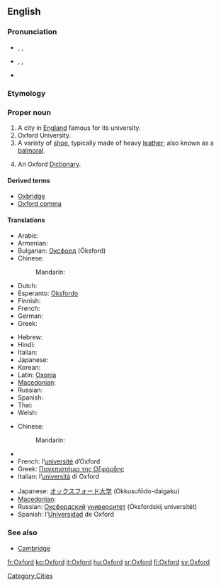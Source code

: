 ==English==

===Pronunciation===
* {{a|UK}} {{enPR|ŏks'fəd}}, {{IPA|/ˈɒksfəd/}}, {{SAMPA|/"Qksf@d/}}
* {{a|US}} {{enPR|äks'fərd}}, {{IPA|/ˈɑksfɚd/}}, {{SAMPA|/"Aksf@`d/}}
* {{audio|En-uk-Oxford.ogg|Audio (UK)}}

===Etymology===
{{term|Oxenaforda||[[oxen]] [[ford]]}}

===Proper noun===
{{en-proper noun}}
{{wikipedia}}

# A city in [[England]] famous for its university.
# Oxford University.
# A variety of [[shoe]], typically made of heavy [[leather]]; also known as a [[balmoral]].
# {{context|by ellipsis}} An Oxford [[dictionary|Dictionary]].

====Derived terms====
* [[Oxbridge]]
* [[Oxford comma]]

====Translations====
{{trans-top|city}}
* Arabic: {{t|ar|أوكسفورد|m|tr='uksfuurd}}
* Armenian: {{t-|hy|Օքսֆորդ|tr=Òk'sford}}
* Bulgarian: [[Оксфорд]] (Óksford) {{m}}
* Chinese:
*: Mandarin: {{t|cmn|牛津|tr=Niújīn|sc=Hani}}
* Dutch: {{t-|nl|Oxford}}
* Esperanto: [[Oksfordo]]
* Finnish: {{t+|fi|Oxford}}
* French: {{t+|fr|Oxford}}
* German: {{t-|de|Oxford}}
* Greek: {{t+|el|Οξφόρδη|tr=Oxfórdi̱}}
{{trans-mid}}
* Hebrew: {{t|he|אוקספורד}}
* Hindi: {{t|hi|ऑक्सफ़ोर्ड|tr=ŏksfōrḍ|xs=Hindi}}
* Italian: {{t+|it|Oxford}}
* Japanese: {{t+|ja|オックスフォード|tr=Okkusufōdo}}
* Korean: {{t|ko|옥스포드|tr=Ogseupodeu|sc=Hang}}
* Latin: [[Oxonia]]
* [[Macedonian]]: {{t|mk|Оксфорд|m|tr=Óksford}}
* Russian: {{t|ru|Оксфорд|m|tr=Óksford}}
* Spanish: {{t-|es|Oxford}}
* Thai: {{t|th|อ็อกฟอร์ด|tr=ók-fôt}}
* Welsh: {{t|cy|Rhydychen|f|xs=Welsh}}
{{trans-bottom}}

{{trans-top|university}}
* Chinese:
*: Mandarin: {{t|cmn|牛津大学|tr=Niújīndàxué|sc=Hani}}
* {{trreq|Finnish}}
* French: l’[[université]] d’Oxford {{f}}
* Greek: [[Πανεπιστήμιο της Οξφόρδης]]
* Italian: l’[[università]] di Oxford {{f}}
{{trans-mid}}
* Japanese: [[オックスフォード]][[大学]] (Okkusufōdo-daigaku)
* [[Macedonian]]: {{t|mk|Оксфордски универзитет|m|tr=Óksfordski univerzitét}}
* Russian: [[Оксфордский]] [[университет]] (Óksfordskij universitét) {{m}}
* Spanish: l’[[Universidad]] de Oxford {{f}}
{{trans-bottom}}

===See also===
* [[Cambridge]]

[[Category:Cities]]

[[fr:Oxford]]
[[ko:Oxford]]
[[it:Oxford]]
[[hu:Oxford]]
[[sr:Oxford]]
[[fi:Oxford]]
[[sv:Oxford]]